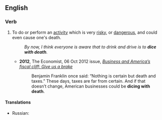 ==English==

===Verb===
{{en-verb|*}}

# To do or perform an [[activity]] which is very [[risky]], or [[dangerous]], and could even cause one's death.
#: ''By now, I think everyone is aware that to drink and drive is to '''dice with death'''.''
#* '''2012''', The Economist, 06 Oct 2012 issue, ''[http://www.economist.com/node/21564241 Business and America’s fiscal cliff: Give us a brake]''
#*: Benjamin Franklin once said: “Nothing is certain but death and taxes.” These days, taxes are far from certain. And if that doesn’t change, American businesses could be '''dicing with death'''.

====Translations====
{{trans-top|to risk heavily}}
* Russian: {{t|ru|игра́ть со сме́ртью}}
{{trans-mid}}
{{trans-bottom}}